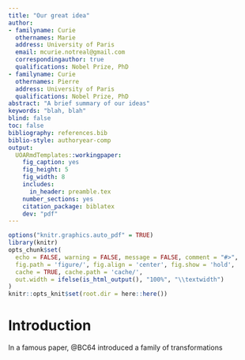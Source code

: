 ```yaml
---
title: "Our great idea"
author:
- familyname: Curie
  othernames: Marie
  address: University of Paris
  email: mcurie.notreal@gmail.com
  correspondingauthor: true
  qualifications: Nobel Prize, PhD
- familyname: Curie
  othernames: Pierre
  address: University of Paris
  qualifications: Nobel Prize, PhD
abstract: "A brief summary of our ideas"
keywords: "blah, blah"
blind: false
toc: false
bibliography: references.bib
biblio-style: authoryear-comp
output:
  UOARmdTemplates::workingpaper:
    fig_caption: yes
    fig_height: 5
    fig_width: 8
    includes:
      in_header: preamble.tex
    number_sections: yes
    citation_package: biblatex
    dev: "pdf"
---
```


```r
options("knitr.graphics.auto_pdf" = TRUE)
library(knitr)
opts_chunk$set(
  echo = FALSE, warning = FALSE, message = FALSE, comment = "#>",
  fig.path = 'figure/', fig.align = 'center', fig.show = 'hold',
  cache = TRUE, cache.path = 'cache/',
  out.width = ifelse(is_html_output(), "100%", "\\textwidth")
)
knitr::opts_knit$set(root.dir = here::here())
```

# Introduction

In a famous paper, @BC64 introduced a family of transformations \dots
